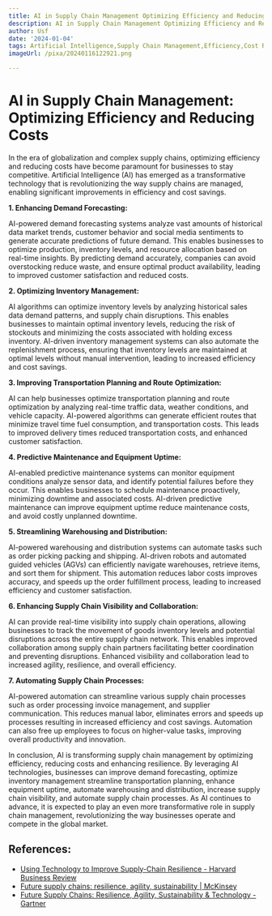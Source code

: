```yaml
---
title: AI in Supply Chain Management Optimizing Efficiency and Reducing Costs
description: AI in Supply Chain Management Optimizing Efficiency and Reducing Costs
author: Usf
date: '2024-01-04'
tags: Artificial Intelligence,Supply Chain Management,Efficiency,Cost Reduction,Optimization
imageUrl: /pixa/20240116122921.png

---
```

#  AI in Supply Chain Management: Optimizing Efficiency and Reducing Costs

In the era of globalization and  complex supply chains, optimizing efficiency and reducing costs have become paramount for businesses to stay competitive. Artificial Intelligence (AI)  has emerged  as a transformative technology that is revolutionizing the way supply chains  are managed, enabling significant improvements in  efficiency and cost savings.

**1. Enhancing Demand Forecasting:**

AI-powered demand forecasting systems analyze vast amounts of  historical data market trends,  customer behavior and  social media sentiments to generate  accurate predictions  of future  demand. This enables businesses to  optimize production, inventory levels, and resource allocation  based on real-time insights. By predicting  demand accurately, companies can avoid overstocking reduce waste, and  ensure  optimal  product availability, leading to improved customer satisfaction and reduced costs.

**2. Optimizing Inventory Management:**

AI  algorithms can optimize inventory levels by analyzing historical sales data demand patterns, and  supply chain disruptions. This enables businesses to maintain optimal inventory levels, reducing the risk of stockouts  and minimizing the  costs  associated  with holding excess inventory. AI-driven  inventory management systems can also automate the replenishment process, ensuring that inventory levels are maintained at optimal levels without manual  intervention, leading to increased efficiency and cost savings.

**3. Improving Transportation Planning and Route Optimization:**

AI can help businesses optimize transportation planning and route optimization by analyzing real-time traffic data,  weather conditions, and vehicle capacity. AI-powered algorithms  can generate efficient  routes that minimize travel time fuel consumption,  and transportation costs. This leads to improved delivery times reduced transportation costs, and enhanced customer satisfaction.

**4. Predictive Maintenance and Equipment Uptime:**

AI-enabled predictive maintenance  systems can monitor equipment conditions analyze sensor data, and identify potential failures before they occur. This enables businesses to  schedule maintenance proactively, minimizing downtime and associated costs. AI-driven predictive maintenance can  improve equipment uptime reduce maintenance costs, and avoid costly unplanned downtime.

**5. Streamlining Warehousing and Distribution:**

AI-powered warehousing and distribution systems can automate tasks such as  order picking  packing  and shipping. AI-driven robots and automated guided vehicles (AGVs) can efficiently navigate warehouses, retrieve items, and sort them for  shipment. This automation reduces labor costs improves accuracy, and speeds up the order fulfillment process, leading to increased efficiency and customer satisfaction.

**6. Enhancing Supply Chain  Visibility and Collaboration:**

AI can provide real-time visibility into supply chain operations, allowing businesses to track the movement of goods inventory levels and potential disruptions across the entire supply chain network. This enables improved collaboration among supply chain partners facilitating better coordination and preventing disruptions. Enhanced visibility and collaboration lead  to increased agility,  resilience, and overall efficiency.

**7. Automating Supply Chain Processes:**

AI-powered automation can streamline various supply  chain processes such as order processing invoice management, and  supplier  communication.  This reduces manual labor, eliminates errors and speeds up processes resulting in increased efficiency and cost savings. Automation can also free up employees to focus on higher-value tasks, improving  overall productivity and innovation.

In conclusion, AI is  transforming supply chain management by optimizing efficiency,  reducing costs and enhancing resilience. By leveraging AI technologies, businesses can  improve demand forecasting, optimize inventory management  streamline transportation planning, enhance equipment uptime, automate warehousing and  distribution, increase supply chain visibility, and automate supply  chain processes. As AI continues to advance, it is expected to play an  even more transformative  role in supply chain management, revolutionizing the way businesses operate and compete in the global market.

## References:
- [Using Technology to Improve Supply-Chain Resilience - Harvard Business Review](https://hbr.org/2023/09/using-technology-to-improve-supply-chain-resilience)
- [Future supply chains: resilience, agility, sustainability | McKinsey](https://www.mckinsey.com/capabilities/operations/our-insights/future-proofing-the-supply-chain)
- [Future Supply Chains: Resilience, Agility, Sustainability & Technology - Gartner](https://www.gartner.com/en/supply-chain/topics/future-of-supply-chain)

